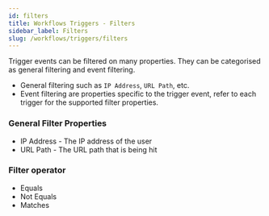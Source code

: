 ```yaml
---
id: filters
title: Workflows Triggers - Filters
sidebar_label: Filters
slug: /workflows/triggers/filters
---
```


Trigger events can be filtered on many properties. They can be categorised as general filtering and event filtering.

- General filtering such as `IP Address`, `URL Path`, etc.
- Event filtering are properties specific to the trigger event, refer to each trigger for the supported filter properties.

### General Filter Properties

- IP Address - The IP address of the user
- URL Path - The URL path that is being hit

### Filter operator

- Equals
- Not Equals
- Matches
